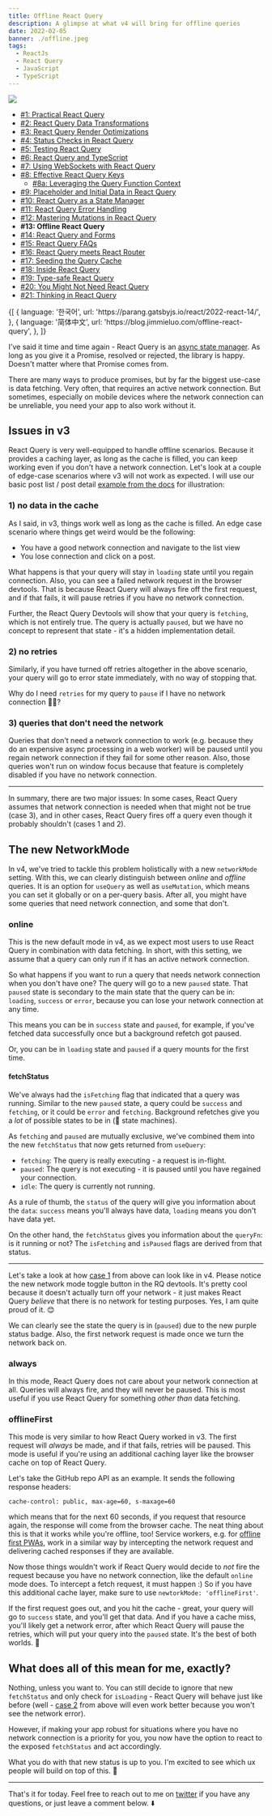 ```yaml
---
title: Offline React Query
description: A glimpse at what v4 will bring for offline queries
date: 2022-02-05
banner: ./offline.jpeg
tags:
  - ReactJs
  - React Query
  - JavaScript
  - TypeScript
---
```



<img src="./offline.jpeg" />

<Attribution
  name="Jordan Harrison"
  url="https://unsplash.com/@jordanharrison"
/>

- [#1: Practical React Query](practical-react-query)
- [#2: React Query Data Transformations](react-query-data-transformations)
- [#3: React Query Render Optimizations](react-query-render-optimizations)
- [#4: Status Checks in React Query](status-checks-in-react-query)
- [#5: Testing React Query](testing-react-query)
- [#6: React Query and TypeScript](react-query-and-type-script)
- [#7: Using WebSockets with React Query](using-web-sockets-with-react-query)
- [#8: Effective React Query Keys](effective-react-query-keys)
  - [#8a: Leveraging the Query Function Context](leveraging-the-query-function-context)
- [#9: Placeholder and Initial Data in React Query](placeholder-and-initial-data-in-react-query)
- [#10: React Query as a State Manager](react-query-as-a-state-manager)
- [#11: React Query Error Handling](react-query-error-handling)
- [#12: Mastering Mutations in React Query](mastering-mutations-in-react-query)
- <b>#13: Offline React Query</b>
- [#14: React Query and Forms](react-query-and-forms)
- [#15: React Query FAQs](react-query-fa-qs)
- [#16: React Query meets React Router](react-query-meets-react-router)
- [#17: Seeding the Query Cache](seeding-the-query-cache)
- [#18: Inside React Query](inside-react-query)
- [#19: Type-safe React Query](type-safe-react-query)
- [#20: You Might Not Need React Query](you-might-not-need-react-query)
- [#21: Thinking in React Query](thinking-in-react-query)

<Translations>
  {[
    {
      language: '한국어',
      url: 'https://parang.gatsbyjs.io/react/2022-react-14/',
    },
    {
      language: '简体中文',
      url: 'https://blog.jimmieluo.com/offline-react-query',
    },
  ]}
</Translations>

I've said it time and time again - React Query is an [async state manager](react-query-as-a-state-manager). As long as you give it a Promise, resolved or rejected, the library is happy. Doesn't matter where that Promise comes from.

There are many ways to produce promises, but by far the biggest use-case is data fetching. Very often, that requires an active network connection. But sometimes, especially on mobile devices where the network connection can be unreliable, you need your app to also work without it.

## Issues in v3

React Query is very well-equipped to handle offline scenarios. Because it provides a caching layer, as long as the cache is filled, you can keep working even if you don't have a network connection. Let's look at a couple of edge-case scenarios where v3 will not work as expected. I will use our basic post list / post detail [example from the docs](https://react-query.tanstack.com/examples/basic) for illustration:

### 1) no data in the cache

As I said, in v3, things work well as long as the cache is filled. An edge case scenario where things get weird would be the following:

- You have a good network connection and navigate to the list view
- You lose connection and click on a post.

<GifPlayer gif="loading-forever.gif" still="loading-forever.png" />

What happens is that your query will stay in `loading` state until you regain connection. Also, you can see a failed network request in the browser devtools. That is because React Query will always fire off the first request, and if that fails, it will pause retries if you have no network connection.

Further, the React Query Devtools will show that your query is `fetching`, which is not entirely true. The query is actually `paused`, but we have no concept to represent that state - it's a hidden implementation detail.

### 2) no retries

Similarly, if you have turned off retries altogether in the above scenario, your query will go to error state immediately, with no way of stopping that.

<GifPlayer gif="network-error.gif" still="network-error.png" />

Why do I need `retries` for my query to `pause` if I have no network connection 🤷‍♂️?

### 3) queries that don't need the network

Queries that don't need a network connection to work (e.g. because they do an expensive async processing in a web worker) will be paused until you regain network connection if they fail for some other reason. Also, those queries won't run on window focus because that feature is completely disabled if you have no network connection.

---

In summary, there are two major issues: In some cases, React Query assumes that network connection is needed when that might not be true (case 3), and in other cases, React Query fires off a query even though it probably shouldn't (cases 1 and 2).

## The new NetworkMode

In v4, we've tried to tackle this problem holistically with a new `networkMode` setting. With this, we can clearly distinguish between _online_ and _offline_ queries. It is an option for `useQuery` as well as `useMutation`, which means you can set it globally or on a per-query basis. After all, you might have some queries that need network connection, and some that don't.

### online

This is the new default mode in v4, as we expect most users to use React Query in combination with data fetching. In short, with this setting, we assume that a query can only run if it has an active network connection.

So what happens if you want to run a query that needs network connection when you don't have one? The query will go to a new `paused` state. That `paused` state is secondary to the main state that the query can be in: `loading`, `success` or `error`, because you can lose your network connection at any time.

This means you can be in `success` state and `paused`, for example, if you've fetched data successfully once but a background refetch got paused.

Or, you can be in `loading` state and `paused` if a query mounts for the first time.

#### fetchStatus

We've always had the `isFetching` flag that indicated that a query was running. Similar to the new `paused` state, a query could be `success` and `fetching`, or it could be `error` and `fetching`. Background refetches give you a _lot_ of possible states to be in (👋 state machines).

As `fetching` and `paused` are mutually exclusive, we've combined them into the new `fetchStatus` that now gets returned from `useQuery`:

- `fetching`: The query is really executing - a request is in-flight.
- `paused`: The query is not executing - it is paused until you have regained your connection.
- `idle`: The query is currently not running.

As a rule of thumb, the `status` of the query will give you information about the `data`: `success` means you'll always have data, `loading` means you don't have data yet.

On the other hand, the `fetchStatus` gives you information about the `queryFn`: is it running or not? The `isFetching` and `isPaused` flags are derived from that status.

---

Let's take a look at how [case 1](#1-no-data-in-the-cache) from above can look like in v4. Please notice the new network mode toggle button in the RQ devtools. It's pretty cool because it doesn't actually turn off your network - it just makes React Query _believe_ that there is no network for testing purposes. Yes, I am quite proud of it. 😊

<GifPlayer gif="paused.gif" still="paused.png" />

We can clearly see the state the query is in (`paused`) due to the new purple status badge. Also, the first network request is made once we turn the network back on.

### always

In this mode, React Query does not care about your network connection at all. Queries will always fire, and they will never be paused. This is most useful if you use React Query for something _other than_ data fetching.

### offlineFirst

This mode is very similar to how React Query worked in v3. The first request will _always_ be made, and if that fails, retries will be paused. This mode is useful if you're using an additional caching layer like the browser cache on top of React Query.

Let's take the GitHub repo API as an example. It sends the following response headers:

```
cache-control: public, max-age=60, s-maxage=60
```

which means that for the next 60 seconds, if you request that resource again, the response will come from the browser cache. The neat thing about this is that it works while you're offline, too! Service workers, e.g. for [offline first PWAs](https://developer.mozilla.org/en-US/docs/Web/Progressive_web_apps/Offline_Service_workers), work in a similar way by intercepting the network request and delivering cached responses if they are available.

Now those things wouldn't work if React Query would decide to _not_ fire the request because you have no network connection, like the default `online` mode does. To intercept a fetch request, it must happen :) So if you have this additional cache layer, make sure to use `newtorkMode: 'offlineFirst'`.

If the first request goes out, and you hit the cache - great, your query will go to `success` state, and you'll get that data. And if you have a cache miss, you'll likely get a network error, after which React Query will pause the retries, which will put your query into the `paused` state. It's the best of both worlds. 🙌

## What does all of this mean for me, exactly?

Nothing, unless you want to. You can still decide to ignore that new `fetchStatus` and only check for `isLoading` - React Query will behave just like before (well - [case 2](#2-no-retries) from above will even work better because you won't see the network error).

However, if making your app robust for situations where you have no network connection is a priority for you, you now have the option to react to the exposed `fetchStatus` and act accordingly.

What you do with that new status is up to you. I'm excited to see which ux people will build on top of this. 🚀

---

That's it for today. Feel free to reach out to me on [twitter](https://twitter.com/tkdodo)
if you have any questions, or just leave a comment below. ⬇️

<Comments />
